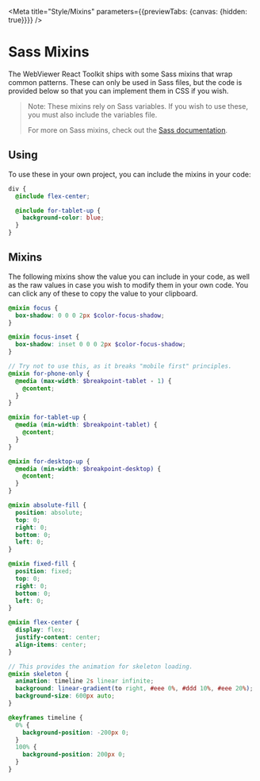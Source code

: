 
<Meta title="Style/Mixins" parameters={{previewTabs: {canvas: {hidden: true}}}} />

# Sass Mixins

The WebViewer React Toolkit ships with some Sass mixins that wrap common
patterns. These can only be used in Sass files, but the code is provided below
so that you can implement them in CSS if you wish.

> Note: These mixins rely on Sass variables. If you wish to use these, you must
> also include the variables file.
>
> For more on Sass mixins, check out the
> [Sass documentation](https://sass-lang.com/documentation/at-rules/mixin).

## Using

To use these in your own project, you can include the mixins in your code:

```scss
div {
  @include flex-center;

  @include for-tablet-up {
    background-color: blue;
  }
}
```

## Mixins

The following mixins show the value you can include in your code, as well as the
raw values in case you wish to modify them in your own code. You can click any
of these to copy the value to your clipboard.

<!-- Below here is auto-generated. DO NOT EDIT. -->
<!-- GENERATE_ENTRY -->

<Mixins index={0} />

```scss
@mixin focus {
  box-shadow: 0 0 0 2px $color-focus-shadow;
}
```


<Mixins index={1} />

```scss
@mixin focus-inset {
  box-shadow: inset 0 0 0 2px $color-focus-shadow;
}
```


<Mixins index={2} />

```scss
// Try not to use this, as it breaks "mobile first" principles.
@mixin for-phone-only {
  @media (max-width: $breakpoint-tablet - 1) {
    @content;
  }
}
```


<Mixins index={3} />

```scss
@mixin for-tablet-up {
  @media (min-width: $breakpoint-tablet) {
    @content;
  }
}
```


<Mixins index={4} />

```scss
@mixin for-desktop-up {
  @media (min-width: $breakpoint-desktop) {
    @content;
  }
}
```


<Mixins index={5} />

```scss
@mixin absolute-fill {
  position: absolute;
  top: 0;
  right: 0;
  bottom: 0;
  left: 0;
}
```


<Mixins index={6} />

```scss
@mixin fixed-fill {
  position: fixed;
  top: 0;
  right: 0;
  bottom: 0;
  left: 0;
}
```


<Mixins index={7} />

```scss
@mixin flex-center {
  display: flex;
  justify-content: center;
  align-items: center;
}
```


<Mixins index={8} />

```scss
// This provides the animation for skeleton loading.
@mixin skeleton {
  animation: timeline 2s linear infinite;
  background: linear-gradient(to right, #eee 0%, #ddd 10%, #eee 20%);
  background-size: 600px auto;
}

@keyframes timeline {
  0% {
    background-position: -200px 0;
  }
  100% {
    background-position: 200px 0;
  }
}
```
